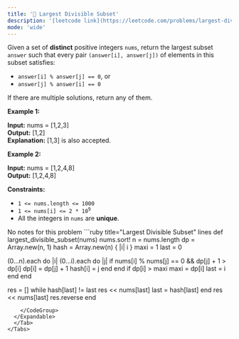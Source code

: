```yaml
---
title: '🧀 Largest Divisible Subset'
description: '[leetcode link](https://leetcode.com/problems/largest-divisible-subset/description/)'
mode: 'wide'
---
```

<Tabs>
  <Tab title="Question" icon="circle-question" iconType="regular">
    <Card>
      <p>Given a set of <strong>distinct</strong> positive integers <code>nums</code>, return the largest subset <code>answer</code> such that every pair <code>(answer[i], answer[j])</code> of elements in this subset satisfies:</p>  <ul>  <li><code>answer[i] % answer[j] == 0</code>, or</li>  <li><code>answer[j] % answer[i] == 0</code></li> </ul>  <p>If there are multiple solutions, return any of them.</p>   <p><strong class="example">Example 1:</strong></p>   <strong>Input:</strong> nums = [1,2,3] <br/> <strong>Output:</strong> [1,2] <br/> <strong>Explanation:</strong> [1,3] is also accepted.   <p><strong class="example">Example 2:</strong></p>   <strong>Input:</strong> nums = [1,2,4,8] <br/> <strong>Output:</strong> [1,2,4,8]    <p><strong>Constraints:</strong></p>  <ul>  <li><code>1 &lt;= nums.length &lt;= 1000</code></li>  <li><code>1 &lt;= nums[i] &lt;= 2 * 10<sup>9</sup></code></li>  <li>All the integers in <code>nums</code> are <strong>unique</strong>.</li> </ul> 
    </Card>
  </Tab>
  <Tab title="Solution" icon="lightbulb" iconType="regular" >
    <Card>
      No notes for this problem
    </Card>
  <Expandable title="code">
    <CodeGroup dropdown>
```ruby title="Largest Divisible Subset" lines
def largest_divisible_subset(nums)
  nums.sort!
  n = nums.length
  dp = Array.new(n, 1)
  hash = Array.new(n) { |i| i }
  maxi = 1
  last = 0

  (0...n).each do |i|
    (0...i).each do |j|
      if nums[i] % nums[j] == 0 && dp[j] + 1 > dp[i]
        dp[i] = dp[j] + 1
        hash[i] = j
      end
    end
    if dp[i] > maxi
      maxi = dp[i]
      last = i
    end
  end

  res = []
  while hash[last] != last
    res << nums[last]
    last = hash[last]
  end
  res << nums[last]
  res.reverse
end

```
    </CodeGroup>
  </Expandable>
  </Tab>
</Tabs>